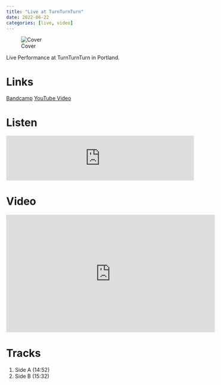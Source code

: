 ```yaml
---
title: "Live at TurnTurnTurn"
date: 2022-06-22
categories: [live, video]
---
```


![Cover](cover.jpeg) 

Live Performance at TurnTurnTurn in Portland. 

# Links

[Bandcamp](https://ooray.bandcamp.com/album/live-at-turnturnturn){.btn .btn-primary role="button"} [YouTube Video](https://www.youtube.com/watch?v=UQDgB1YtgAM){.btn .btn-primary role="button"}

# Listen

<iframe style="border: 0; width: 100%; height: 120px;" src="https://bandcamp.com/EmbeddedPlayer/album=785740679/size=large/bgcol=ffffff/linkcol=0687f5/tracklist=false/artwork=small/transparent=true/" seamless><a href="https://ooray.bandcamp.com/album/live-at-turnturnturn">Live at TurnTurnTurn by The OO-Ray</a></iframe>

# Video

<iframe width="560" height="315" src="https://www.youtube.com/embed/UQDgB1YtgAM" title="YouTube video player" frameborder="0" allow="accelerometer; autoplay; clipboard-write; encrypted-media; gyroscope; picture-in-picture; web-share" allowfullscreen></iframe>

# Tracks

1. Side A (14:52)
2. Side B (15:32)
